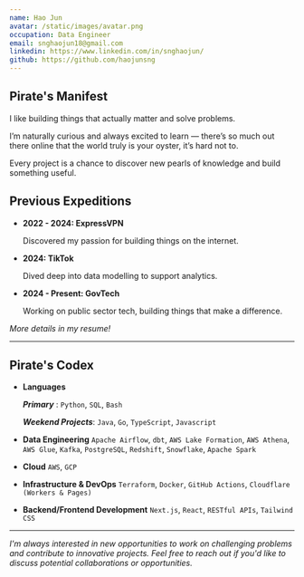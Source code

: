 ```yaml
---
name: Hao Jun
avatar: /static/images/avatar.png
occupation: Data Engineer
email: snghaojun18@gmail.com
linkedin: https://www.linkedin.com/in/snghaojun/
github: https://github.com/haojunsng
---
```


## Pirate's Manifest

I like building things that actually matter and solve problems.

I’m naturally curious and always excited to learn — there’s so much out there online that the world truly is your oyster, it’s hard not to.

Every project is a chance to discover new pearls of knowledge and build something useful.

## Previous Expeditions

- **2022 - 2024: ExpressVPN**

  Discovered my passion for building things on the internet.

- **2024: TikTok**

  Dived deep into data modelling to support analytics.

- **2024 - Present: GovTech**

  Working on public sector tech, building things that make a difference.

_More details in my resume!_

---

## Pirate's Codex

- **Languages**

  _**Primary**_ : `Python`, `SQL`, `Bash`

  _**Weekend Projects**_: `Java`, `Go`, `TypeScript`, `Javascript`

- **Data Engineering**
  `Apache Airflow`, `dbt`, `AWS Lake Formation`, `AWS Athena`, `AWS Glue`,
  `Kafka`, `PostgreSQL`, `Redshift`, `Snowflake`, `Apache Spark`

- **Cloud**
  `AWS`, `GCP`

- **Infrastructure & DevOps**
  `Terraform`, `Docker`, `GitHub Actions`, `Cloudflare (Workers & Pages)`

- **Backend/Frontend Development**
  `Next.js`, `React`, `RESTful APIs`, `Tailwind CSS`

---

_I'm always interested in new opportunities to work on challenging problems and contribute to innovative projects. Feel free to reach out if you'd like to discuss potential collaborations or opportunities._
